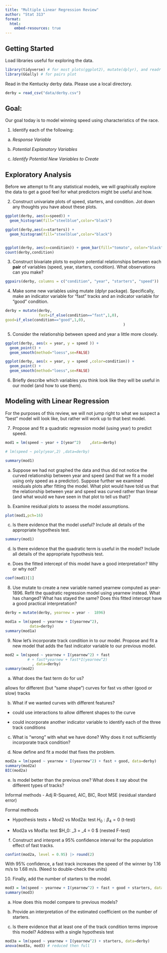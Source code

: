 ```yaml
---
title: "Multiple Linear Regression Review"
author: "Stat 313"
format:
  html:
    embed-resources: true
---
```


## Getting Started

Load libraries useful for exploring the data.

```r
library(tidyverse) # for most plots(ggplot2), mutate(dplyr), and readr
library(GGally) # for pairs plot
```

Read in the Kentucky derby data. Please use a local directory.

```r
derby = read_csv("data/derby.csv")
```

## Goal:

Our goal today is to model winning speed using characteristics of the race.

1.  Identify each of the following:

<!-- -->

a.  *Response Variable*

b.  *Potential Explanatory Variables*

c.  *Identify Potential New Variables to Create*

## Exploratory Analysis

Before we attempt to fit any statistical models, we will graphically explore the data to get a good feel for what predictors might be useful and how.

2.  Construct univariate plots of speed, starters, and condition. Jot down any thoughts you have about these plots.

```r
ggplot(derby, aes(x=speed)) + 
  geom_histogram(fill="steelblue",color="black")

ggplot(derby,aes(x=starters)) + 
  geom_histogram(fill="steelblue",color="black")


ggplot(derby, aes(x=condition)) + geom_bar(fill="tomato", color="black")
count(derby,condition)
```

3.  Construct bivariate plots to explore potential relationships between each **pair** of variables (speed, year, starters, condition). What observations can you make?

```r
ggpairs(derby, columns = c("condition", "year", "starters", "speed"))
```

4.  Make some new variables using mutate (dplyr package). Specifically, make an indicator variable for "fast" tracks and an indicator variable for "good" condition.

```r
derby = mutate(derby,
               fast=if_else(condition=="fast",1,0),
good=if_else(condition=="good",1,0),
                                                     )
```

5.  Consider the relationship between speed and year a little more closely.

```r
ggplot(derby, aes(x = year, y = speed )) + 
  geom_point() + 
  geom_smooth(method="loess",se=FALSE)

ggplot(derby, aes(x = year, y = speed ,color=condition)) +
  geom_point() + 
  geom_smooth(method="loess",se=FALSE)
```

6.  Briefly describe which variables you think look like they will be useful in our model (and how to use them).

## Modeling with Linear Regression

For the purposes of this review, we will not jump right to what we suspect a "best" model will look like, but rather will work up to that best model.

7.  Propose and fit a quadratic regression model (using year) to predict speed.

```r
mod1 = lm(speed ~ year + I(year^2)    ,data=derby)

# lm(speed ~ poly(year,2) ,data=derby)

summary(mod1)
```

a.  Suppose we had not graphed the data and thus did not notice the curved relationship between year and speed (and that we fit a model using only speed as a predictor). Suppose further we examined residuals plots after fitting the model. What plot would have told us that the relationship between year and speed was curved rather than linear (and what would we have seen in that plot to tell us that)?

b.  Examine residual plots to assess the model assumptions.

```r
plot(mod1,pch=16)
```

c.  Is there evidence that the model useful? Include all details of the appropriate hypothesis test.

```r
summary(mod1)
```

d.  Is there evidence that the quadratic term is useful in the model? Include all details of the appropriate hypothesis test.

e.  Does the fitted intercept of this model have a good interpretation? Why or why not?

```r
coef(mod1)[1]
```

<!-- -->

8.  Use mutate to create a new variable named yearnew computed as year-1896. Refit the quadratic regression model using yearnew instead. What has changed? What has stayed the same? Does this fitted intercept have a good practical interpretation?

```r
derby = mutate(derby, yearnew = year -  1896)
```

```r
mod1a = lm(speed ~ yearnew + I(yearnew^2),
           data=derby)
summary(mod1a)
```

9.  Now let's incorporate track condition in to our model. Propose and fit a new model that adds the fast indicator variable to our previous model.

```r
mod2 = lm(speed ~ yearnew + I(yearnew^2) + fast
          # + fast*yearnew + fast*I(yearnew^2)
            , data=derby)
summary(mod2)
```

a.  What does the fast term do for us?

allows for different (but "same shape") curves for fast vs other (good or slow) tracks

b.  What if we wanted curves with different features?

-   could use interactions to allow different shapes to the curve

-   could incorporate another indicator variable to identify each of the three track conditions

c.  What is "wrong" with what we have done? Why does it not sufficiently incorporate track condition?

d.  Now define and fit a model that fixes the problem.

```r
mod2a = lm(speed ~ yearnew + I(yearnew^2) + fast + good, data=derby)
summary(mod2a)
BIC(mod2a)
```

e.  Is model better than the previous one? What does it say about the different types of tracks?

Informal methods - Adj R-Squared, AIC, BIC, Root MSE (residual standard error)

Formal methods 

- Hypothesis tests + Mod2 vs Mod2a: test $H_0: \beta_4 = 0$ (t-test) 

- Mod2a vs Mod1a: test $H_0: \beta_3 = \beta_4 = 0 $ (nested F-test)



f.  Construct and interpret a 95% confidence interval for the population effect of fast tracks.

```r
confint(mod2a, level = 0.95) |> round(2)
```
With 95% confidence, a fast track increases the speed of the winner by 1.16 m/s to 1.68 m/s. (Need to double-check the units)


10. Finally, add the number of starters to the model.

```r
mod3 = lm(speed ~ yearnew + I(yearnew^2) + fast + good + starters, data=derby)
summary(mod3)
```

a.  How does this model compare to previous models?

b.  Provide an interpretation of the estimated coefficient on the number of starters.

c.  Is there evidence that at least one of the track condition terms improve this model? Address with a single hypothesis test

```r
mod3a = lm(speed ~ yearnew + I(yearnew^2) + starters, data=derby)
anova(mod3a, mod3) # reduced then full
```
